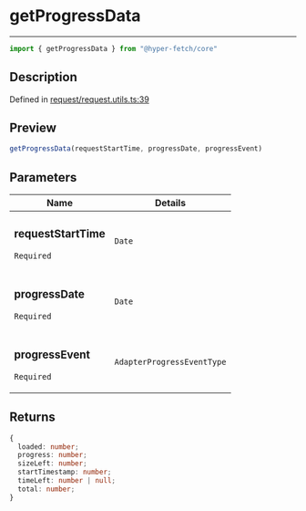 

# getProgressData

<div class="api-docs__separator" data-reactroot="">

---

</div><div class="api-docs__import" data-reactroot="">

```ts
import { getProgressData } from "@hyper-fetch/core"
```

</div><div class="api-docs__section">

## Description

</div><div class="api-docs__description"><span class="api-docs__do-not-parse">



</span></div><p class="api-docs__definition">

Defined in [request/request.utils.ts:39](https://github.com/BetterTyped/hyper-fetch/blob/c3e2c45/packages/core/src/request/request.utils.ts#L39)

</p><div class="api-docs__section">

## Preview

</div><div class="api-docs__preview fn">

```ts
getProgressData(requestStartTime, progressDate, progressEvent)
```

</div><div class="api-docs__section">

## Parameters

</div><div class="api-docs__parameters"><table><thead><tr><th>Name</th><th>Details</th></tr></thead><tbody><tr param-data="requestStartTime"><td class="api-docs__param-name required">

### requestStartTime 

`Required`

</td><td class="api-docs__param-type">

`Date`

</td></tr><tr param-data="progressDate"><td class="api-docs__param-name required">

### progressDate 

`Required`

</td><td class="api-docs__param-type">

`Date`

</td></tr><tr param-data="progressEvent"><td class="api-docs__param-name required">

### progressEvent 

`Required`

</td><td class="api-docs__param-type">

`AdapterProgressEventType`

</td></tr></tbody></table></div><div class="api-docs__section">

## Returns

</div><div class="api-docs__returns">

```ts
{
  loaded: number;
  progress: number;
  sizeLeft: number;
  startTimestamp: number;
  timeLeft: number | null;
  total: number;
}
```

</div>